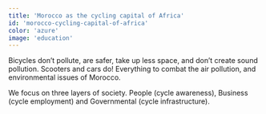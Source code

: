 ```yaml
---
title: 'Morocco as the cycling capital of Africa'
id: 'morocco-cycling-capital-of-africa'
color: 'azure'
image: 'education'
---
```


Bicycles don’t pollute, are safer, take up less space, and don’t create sound pollution.
Scooters and cars do! Everything to combat the air pollution, and environmental issues of Morocco.

We focus on three layers of society. People (cycle awareness),
Business (cycle employment) and Governmental (cycle infrastructure).
